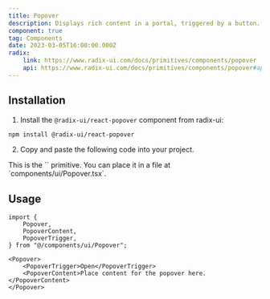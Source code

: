 ```yaml
---
title: Popover
description: Displays rich content in a portal, triggered by a button.
component: true
tag: Components
date: 2023-03-05T16:00:00.000Z
radix:
    link: https://www.radix-ui.com/docs/primitives/components/popover
    api: https://www.radix-ui.com/docs/primitives/components/popover#api-reference
---
```


<ComponentExample src="src/components/examples/PopoverDemo.tsx">
    <PopoverDemo />
</ComponentExample>

## Installation

1. Install the `@radix-ui/react-popover` component from radix-ui:

```bash
npm install @radix-ui/react-popover
```

2. Copy and paste the following code into your project.

<ComponentSource src="src/components/ui/Popover.tsx" />

<Alert variant="outline">
    This is the `<Popover />` primitive. You can place it in a file at
    `components/ui/Popover.tsx`.
</Alert>

## Usage

```tsx
import {
    Popover,
    PopoverContent,
    PopoverTrigger,
} from "@/components/ui/Popover";
```

```tsx
<Popover>
    <PopoverTrigger>Open</PopoverTrigger>
    <PopoverContent>Place content for the popover here.</PopoverContent>
</Popover>
```
